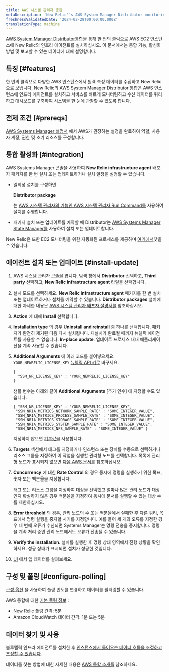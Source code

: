 ```yaml
---
title: AWS 시스템 관리자 총판
metaDescription: 'New Relic''s AWS System Manager Distributor monitoring integration: what data it reports, and how to enable it.'
freshnessValidatedDate: '2024-02-28T00:00:00.000Z'
translationType: machine
---
```


[AWS System Manager Distributor](https://docs.aws.amazon.com/systems-manager/latest/userguide/distributor.html)통합을 통해 한 번의 클릭으로 AWS EC2 인스턴스에 New Relic의 인프라 에이전트를 설치하십시오. 이 문서에서는 통합 기능, 활성화 방법 및 보고할 수 있는 데이터에 대해 설명합니다.

## 특징 [#features]

한 번의 클릭으로 다양한 AWS 인스턴스에서 원격 측정 데이터를 수집하고 New Relic으로 보냅니다. New Relic의 AWS System Manager Distributor 통합은 AWS 인스턴스에 인프라 에이전트를 설치하고 서비스를 빠르게 모니터링하고 수신 데이터를 쿼리하고 대시보드를 구축하여 시스템을 한 눈에 관찰할 수 있도록 합니다.

## 전제 조건 [#prereqs]

[AWS Systems Manager 설명서](https://docs.aws.amazon.com/systems-manager/latest/userguide/systems-manager-setting-up.html) 에서 AWS가 권장하는 설정을 완료하여 역할, 사용자 계정, 권한 및 초기 리소스를 구성합니다.

## 통합 활성화 [#integration]

AWS Systems Manager 콘솔을 사용하여 <DNT>**New Relic infrastructure agent**</DNT> 배포자 패키지를 한 번 설치 또는 업데이트하거나 설치 일정을 설정할 수 있습니다.

* 일회성 설치를 구성하면

  <DNT>**Distributor package**</DNT>

  는 [AWS 시스템 관리자의 기능인 AWS 시스템 관리자 Run Command를](https://docs.aws.amazon.com/systems-manager/latest/userguide/run-command.html) 사용하여 설치를 수행합니다.

* 패키지 설치 또는 업데이트를 예약할 때 Distributor는 [AWS Systems Manager State Manager를](https://docs.aws.amazon.com/systems-manager/latest/userguide/systems-manager-state.html) 사용하여 설치 또는 업데이트합니다.

New Relic은 또한 EC2 모니터링을 위한 자동화된 프로세스를 제공하며 [여기에서](/whats-new/2023/08/whats-new-08-08-automatic-ec2-monitoring-through-nr-agent/)찾을 수 있습니다.

## 에이전트 설치 또는 업데이트 [#install-update]

1. AWS 시스템 관리자 [콘솔을](https://console.aws.amazon.com/systems-manager) 엽니다. 탐색 창에서 <DNT>**Distributor**</DNT> 선택하고, <DNT>**Third party**</DNT> 선택하고, <DNT>**New Relic infrastructure agent**</DNT> 타일을 선택합니다.

2. 설치 모드를 선택하세요. <DNT>**New Relic infrastructure agent**</DNT> 패키지를 한 번 설치 또는 업데이트하거나 설치를 예약할 수 있습니다. <DNT>**Distributor packages**</DNT> 설치에 대한 자세한 내용은 [AWS 시스템 관리자 배포자 설명서를](https://docs.aws.amazon.com/systems-manager/latest/userguide/distributor-working-with-packages-deploy.html) 참조하십시오.

3. <DNT>**Action**</DNT> 에 대해 <DNT>**Install**</DNT> 선택합니다.

4. <DNT>**Installation type**</DNT> 의 경우 <DNT>**Uninstall and reinstall**</DNT> 중 하나를 선택합니다. 패키지가 완전히 제거된 다음 다시 설치됩니다. 재설치가 완료될 때까지 뉴렐릭 에이전트를 사용할 수 없습니다. <DNT>**In-place update**</DNT>. 업데이트 프로세스 내내 애플리케이션을 계속 사용할 수 있습니다.

5. <DNT>**Additional Arguments**</DNT> 에 아래 코드를 붙여넣으세요. `YOUR_NEWRELIC_LICENSE_KEY` [뉴렐릭 API 키로](/docs/apis/intro-apis/new-relic-api-keys) 바꾸세요.

   ```
   {
     "SSM_NR_LICENSE_KEY" : "YOUR_NEWRELIC_LICENSE_KEY"
   }
   ```

   샘플 변수는 아래와 같이 **Additional Arguments** \[추가 인수] 에 지정할 수도 있습니다.

   ```
   { "SSM_NR_LICENSE_KEY" : "YOUR_NEWRELIC_LICENSE_KEY",
    "SSM_NRIA_METRICS_NETWORK_SAMPLE_RATE" : "SOME_INTEGER_VALUE",
    "SSM_NRIA_METRICS_PROCESS_SAMPLE_RATE" : "SOME_INTEGER_VALUE",
    "SSM_NRIA_METRICS_STORAGE_SAMPLE_RATE" : "SOME_INTEGER_VALUE",
    "SSM_NRIA_METRICS_SYSTEM_SAMPLE_RATE" : "SOME_INTEGER_VALUE", 
    "SSM_NRIA_METRICS_NFS_SAMPLE_RATE" : "SOME_INTEGER_VALUE" }
   ```

   지정하지 않으면 [기본값을](https://github.com/newrelic/infrastructure-agent/blob/master/assets/examples/infrastructure/newrelic-infra-template.yml.example) 사용합니다.

6. <DNT>**Targets**</DNT> 섹션에서 태그를 지정하거나 인스턴스 또는 장치를 수동으로 선택하거나 리소스 그룹을 지정하여 이 작업을 실행할 관리형 노드를 선택합니다. 목록에 관리형 노드가 표시되지 않으면 [다음 AWS 문서를](https://docs.aws.amazon.com/systems-manager/latest/userguide/troubleshooting-managed-instances.html) 참조하십시오.

7. <DNT>**Concurrency**</DNT> 에 대한 <DNT>**Rate Control**</DNT> 의 경우 동시에 명령을 실행하기 위한 목표, 숫자 또는 백분율을 지정합니다.

   <Callout variant="tip">
     태그 또는 리소스 그룹을 지정하여 대상을 선택했고 얼마나 많은 관리 노드가 대상인지 확실하지 않은 경우 백분율을 지정하여 동시에 문서를 실행할 수 있는 대상 수를 제한하십시오.
   </Callout>

8. <DNT>**Error threshold**</DNT> 의 경우, 관리 노드의 수 또는 백분율에서 실패한 후 다른 쿼리, 목표에서 명령 실행을 중지할 시기를 지정합니다. 예를 들어 세 개의 오류를 지정한 경우 네 번째 오류가 수신되면 Systems Manager는 명령 전송을 중지합니다. 명령을 계속 처리 중인 관리 노드에서도 오류가 전송될 수 있습니다.

9. <DNT>**Verify the installation**</DNT>. 설치를 실행한 후 명령 상태 영역에서 진행 상황을 확인하세요. 성공 상태가 표시되면 설치가 성공한 것입니다.

10. [UI](one.newrelic.com) 에서 앱 데이터를 살펴보세요.

## 구성 및 폴링 [#configure-polling]

[구성 옵션](/docs/integrations/new-relic-integrations/getting-started/configure-polling-frequency-data-collection-cloud-integrations) 을 사용하여 폴링 빈도를 변경하고 데이터를 필터링할 수 있습니다.

AWS 통합에 대한 [기본 폴링 정보](/docs/infrastructure/amazon-integrations/aws-integrations-list/aws-polling-intervals-infrastructure-integrations) :

* New Relic 폴링 간격: 5분
* Amazon CloudWatch 데이터 간격: 1분 또는 5분

## 데이터 찾기 및 사용

블루렐릭 인프라 에이전트를 설치한 후 [인스턴스에서 들어오는 데이터 흐름을 조정하고 조정할 수 있습니다](/docs/infrastructure/infrastructure-monitoring/get-started/get-started-infrastructure-monitoring).

데이터를 찾는 방법에 대한 자세한 내용은 [AWS 통합 소개를](/docs/infrastructure/amazon-integrations/get-started/introduction-aws-integrations/#insights) 참조하세요.
